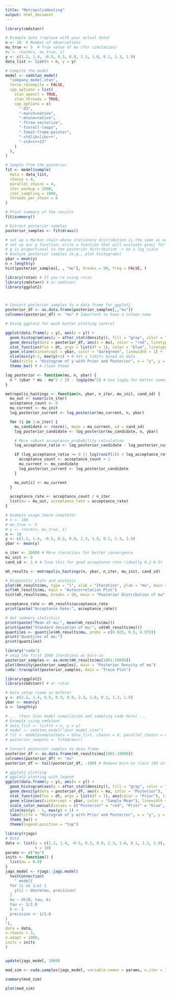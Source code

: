 ```yaml
---
title: "MetropolisHasting"
output: html_document
---
```


```r
library(cmdstanr)

# Example data (replace with your actual data)
n <- 10  # Number of observations
mu_true <- 5  # True value of mu (for simulation)
#y <- rnorm(n, mu_true, 1)
y <- c(1.2, 1.4, -0.5, 0.3, 0.9, 2.3, 1.0, 0.1, 1.3, 1.9)
data_list <- list(n = n, y = y)

# Compile the model
model <- cmdstan_model(
  "company_model.stan",
  force_recompile = FALSE,
  cpp_options = list(
    stan_opencl = TRUE,
    stan_threads = TRUE,
    cpp_options = c(
      "-O3",
      "-march=native",
      "-mtune=native",
      "-ftree-vectorize",
      "-funroll-loops",
      "-fomit-frame-pointer",
      "-stdlib=libc++",
      "-std=c++23"
    )
  ),
)

# Sample from the posterior
fit <- model$sample(
  data = data_list,
  chains = 4,
  parallel_chains = 4,
  iter_warmup = 1000,
  iter_sampling = 1000,
  threads_per_chain = 8
)

# Print summary of the results
fit$summary()

# Extract posterior samples
posterior_samples <- fit$draws()


```

```r
# set up a Markov chain whose stationary distribution is the same as our posterior distribution
# set up our g function; write a function that will evaluate g(mu) for a given mu
# g is proportional to the posterior distribution -> on a log scale
# Analyze posterior samples (e.g., plot histograms)
ybar = mean(y)
n = length(y)
hist(posterior_samples[, , "mu"], breaks = 50, freq = FALSE, )
```


```r

library(rstan) # If you're using rstan
library(cmdstanr) # or cmdstanr
library(ggplot2)



# Convert posterior samples to a data frame for ggplot2
posterior_df <- as.data.frame(posterior_samples[,,"mu"])
colnames(posterior_df) <- "mu" # Important to have a column name

# Using ggplot2 for much better plotting control

ggplot(data.frame(y = y), aes(x = y)) +
  geom_histogram(aes(y = after_stat(density)), fill = "gray", color = "white", bins = 30, na.rm = TRUE) + # Add na.rm = TRUE
  geom_density(data = posterior_df, aes(x = mu), color = "red", linetype = "dashed", linewidth = 1, na.rm = TRUE) + # Add na.rm = TRUE
  stat_function(fun = dt, args = list(df = 1), color = "blue", linetype = "dashed", linewidth = 1) +  # Cauchy prior
  geom_vline(xintercept = ybar, color = "darkgreen", linewidth = 1) +
  xlim(min(y)-1, max(y)+1) + # Set x limits based on data
  labs(title = "Histogram of y with Prior and Posterior", x = "y", y = "Density") +
  theme_bw() # A clean theme
```
```r
log_posterior <- function(mu, n, ybar) {
  n * (ybar * mu - mu^2 / 2) - log1p(mu^2) # Use log1p for better numerical stability
}

metropolis_hastings <- function(n, ybar, n_iter, mu_init, cand_sd) {
  mu_out <- numeric(n_iter)
  acceptance_count <- 0
  mu_current <- mu_init
  log_posterior_current <- log_posterior(mu_current, n, ybar)

  for (i in 1:n_iter) {
    mu_candidate <- rnorm(1, mean = mu_current, sd = cand_sd)
    log_posterior_candidate <- log_posterior(mu_candidate, n, ybar)

    # More robust acceptance probability calculation
    log_acceptance_ratio <- log_posterior_candidate - log_posterior_current

    if (log_acceptance_ratio >= 0 || log(runif(1)) < log_acceptance_ratio) {
      acceptance_count <- acceptance_count + 1
      mu_current <- mu_candidate
      log_posterior_current <- log_posterior_candidate
    }

    mu_out[i] <- mu_current
  }

  acceptance_rate <- acceptance_count / n_iter
  list(mu = mu_out, acceptance_rate = acceptance_rate)
}

# Example usage (more complete)
# n <- 100
# mu_true <- 5
# y <- rnorm(n, mu_true, 1)
n <- 10
y <- c(1.2, 1.4, -0.5, 0.3, 0.9, 2.3, 1.0, 0.1, 1.3, 1.9)
ybar <- mean(y)

n_iter <- 10000 # More iterations for better convergence
mu_init <- 0
cand_sd <- 1.4 # Tune this for good acceptance rate (ideally 0.2-0.5)

mh_results <- metropolis_hastings(n, ybar, n_iter, mu_init, cand_sd)

# Diagnostic plots and analysis
plot(mh_results$mu, type = "l", xlab = "Iteration", ylab = "mu", main = "Trace Plot")
acf(mh_results$mu, main = "Autocorrelation Plot")
hist(mh_results$mu, breaks = 50, main = "Posterior Distribution of mu", xlab = "mu")

acceptance_rate <- mh_results$acceptance_rate
print(paste("Acceptance Rate:", acceptance_rate))

# Get summary statistics
print(paste("Mean of mu:", mean(mh_results$mu)))
print(paste("Standard deviation of mu:", sd(mh_results$mu)))
quantiles <- quantile(mh_results$mu, probs = c(0.025, 0.5, 0.975))
print("Quantiles of mu:")
print(quantiles)
```
```r
library("coda")
# skip the first 1000 iterations as burn-in
posterior_samples <- as.mcmc(mh_results$mu[1001:10000])
plot(density(posterior_samples), main = "Posterior Density of mu")
coda::traceplot(posterior_samples, main = "Trace Plot")
```
```r
library(ggplot2)
library(cmdstanr) # or rstan

# Data setup (same as before)
y <- c(1.2, 1.4, 0.5, 0.3, 0.9, 2.3, 1.0, 0.1, 1.3, 1.9)
ybar <- mean(y)
n <- length(y)

# ... (Your Stan model compilation and sampling code here) ...
# Example using cmdstanr
# data_list <- list(n = n, y = y)
# model <- cmdstan_model("your_model.stan")
# fit <- model$sample(data = data_list, chains = 4, parallel_chains = 4, iter_warmup = 1000, iter_sampling = 1000)
# posterior_samples <- fit$draws()

# Convert posterior samples to data frame
posterior_df <- as.data.frame(mh_results$mu[1001:10000])
colnames(posterior_df) <- "mu"
posterior_df <- tail(posterior_df, -100) # Remove burn-in (last 100 in cmdstanr)

# ggplot2 plotting
# ggplot2 plotting with legend
ggplot(data.frame(y = y), aes(x = y)) +
  geom_histogram(aes(y = after_stat(density)), fill = "gray", color = "white", bins = 12, na.rm = TRUE) +
  geom_density(data = posterior_df, aes(x = mu, color = "Posterior"), linetype = "dashed", na.rm = TRUE) + # Add color aesthetic and legend name
  stat_function(fun = dt, args = list(df = 1), aes(color = "Prior"), linetype = "dashed", na.rm = TRUE) + # Add color aesthetic and legend name
  geom_vline(aes(xintercept = ybar, color = "Sample Mean"), linewidth = 1) + # Add color aesthetic and legend name
  scale_color_manual(values = c("Posterior" = "red", "Prior" = "blue", "Sample Mean" = "darkgreen")) + # Set colors manually
  xlim(min(y) - 1, max(y) + 1) +
  labs(title = "Histogram of y with Prior and Posterior", x = "y", y = "Density") +
  theme_bw() +
  theme(legend.position = "top")

```
```r
library(rjags)
# Data
data <- list(y = c(1.2, 1.4, -0.5, 0.3, 0.9, 2.3, 1.0, 0.1, 1.3, 1.9),
             n = 10)
params <- c("mu")
inits <- function() {
  list(mu = 0.0)
}
jags_model <- rjags::jags.model(
  textConnection(
    " model{
  for (i in 1:n) {
    y[i] ~ dnorm(mu, precision)
  }
  mu ~ dt(0, tau, k)
  tau <- 1/1.0
  k <- 1
  precision <- 1/1.0
}
"),
data = data,
n.chains = 3,
n.adapt = 1000,
inits = inits
)



```

```r
update(jags_model, 1000)
```


```r
mod_sim <- coda.samples(jags_model, variable.names = params, n.iter = 10000)

```
```r
summary(mod_sim)
```
```r
plot(mod_sim)
```

